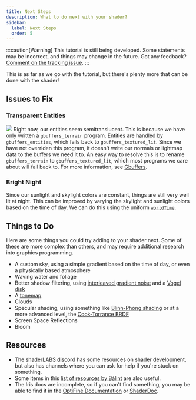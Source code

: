 ```yaml
---
title: Next Steps
description: What to do next with your shader?
sidebar:
  label: Next Steps
  order: 5
---
```


:::caution[Warning]
This tutorial is still being developed. Some statements may be incorrect, and things may change in the future. Got any feedback? [Comment on the tracking issue](https://github.com/IrisShaders/DocsPage/issues/327).
:::

This is as far as we go with the tutorial, but there's plenty more that can be done with the shader!

## Issues to Fix
### Transparent Entities
![](../../../../../assets/beginner_tutorial/transparententities.webp)
Right now, our entities seem semitranslucent. This is because we have only written a `gbuffers_terrain` program. Entities are handled by `gbuffers_entities`, which falls back to `gbuffers_textured_lit`. Since we have not overriden this program, it doesn't write our normals or lightmap data to the buffers we need it to. An easy way to resolve this is to rename `gbuffers_terrain` to `gbuffers_textured_lit`, which most programs we care about will fall back to. For more information, see [Gbuffers](http://localhost:4321/current/reference/programs/gbuffers/).

### Bright Night
Since our sunlight and skylight colors are constant, things are still very well lit at night. This can be improved by varying the skylight and sunlight colors based on the time of day. We can do this using the uniform [`worldTime`](/current/reference/uniforms/world#worldtime).

## Things to Do
Here are some things you could try adding to your shader next. Some of these are more complex than others, and may require additional research into graphics programming.
- A custom sky, using a simple gradient based on the time of day, or even a physically based atmosphere
- Waving water and foliage
- Better shadow filtering, using [interleaved gradient noise](https://blog.demofox.org/2022/01/01/interleaved-gradient-noise-a-different-kind-of-low-discrepancy-sequence/) and a [Vogel disk](https://www.shadertoy.com/view/tddXWl)
- A [tonemap](https://64.github.io/tonemapping/)
- Clouds
- Specular shading, using something like [Blinn-Phong shading](https://learnopengl.com/Advanced-Lighting/Advanced-Lighting) or at a more advanced level, the [Cook-Torrance BRDF](https://learnopengl.com/PBR/Theory)
- Screen Space Reflections
- Bloom

## Resources
- The [shaderLABS discord](https://discord.gg/RpzWN9S) has some resources on shader development, but also has channels where you can ask for help if you're stuck on something.
- Some items in this [list of resources by Bálint](https://blog.balintcsala.com/posts/resources/) are also useful.
- The Iris docs are incomplete, so if you can't find something, you may be able to find it in the [OptiFine Documentation](https://github.com/sp614x/optifine/blob/master/OptiFineDoc/doc/shaders.txt) or [ShaderDoc](https://github.com/IrisShaders/ShaderDoc).